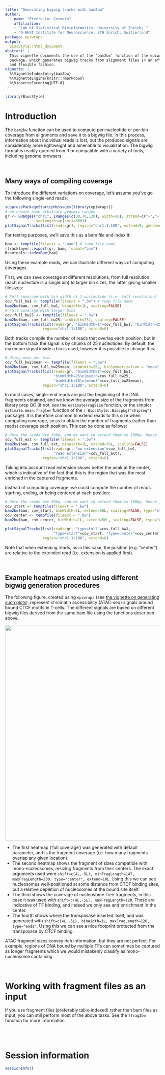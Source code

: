 ```yaml
---
title: "Generating bigwig tracks with bam2bw"
author: 
  - name: "Pierre-Luc Germain"
    affiliation:
    - "Lab of Statistical Bioinformatics, University of Zürich; "
    - "D-HEST Institute for Neuroscience, ETH Zürich, Switzerland"
package: epiwraps
output:
  BiocStyle::html_document
abstract: |
  This vignette documents the use of the 'bam2bw' function of the epiwraps 
  package, which generates bigwig tracks from alignment files in an efficient 
  and flexible fashion.
vignette: |
  %\VignetteIndexEntry{bam2bw}
  %\VignetteEngine{knitr::rmarkdown}
  %\VignetteEncoding{UTF-8}
---
```


```r
library(BiocStyle)
```

# Introduction

The `bam2bw` function can be used to compute per-nucleotide or per-bin coverage 
from alignments and save it to a bigwig file. In this process, information about
individual reads is lost, but the produced signals are considerably more 
lightweight and amenable to visualization. The bigwig format is readily queried
from R or compatible with a variety of tools, including genome browsers.

<br/>

## Many ways of compiling coverage

To introduce the different variations on coverage, let's assume you've go the 
following single-end reads:

```r
suppressPackageStartupMessages(library(epiwraps))
# we create some arbitrary genomic ranges
gr <- GRanges("chr1", IRanges(c(30,70,120), width=50), strand=c("+","+","-"),
              seqlengths=c(chr1=500))
plotSignalTracks(list(reads=gr), region="chr1:1:180", extend=0, genomeAxis=FALSE)
```

For testing purposes, we'll save this as a bam file and index it:

```r
bam <- tempfile(fileext = ".bam") # temp file name
rtracklayer::export(gr, bam, format="bam")
Rsamtools::indexBam(bam)
```

Using these example reads, we can illustrate different ways of computing coverages.

First, we can save coverage at different resolutions, from full resolution 
(each nucleotide is a single bin) to larger bin sizes, the latter giving smaller
filesizes:

```r
# Full coverage with bin width of 1 nucleotide (i.e. full resolution)
cov_full_bw1 <- tempfile(fileext = ".bw") # temp file name
bam2bw(bam, cov_full_bw1, binWidth=1L, scaling=FALSE)
# Full coverage with larger bins
cov_full_bw25 <- tempfile(fileext = ".bw")
bam2bw(bam, cov_full_bw25, binWidth=25L, scaling=FALSE)
plotSignalTracks(list(reads=gr, "binWidth=1"=cov_full_bw1, "binWidth=25"=cov_full_bw25),
                 region="chr1:1:180", extend=0)
```

Both tracks compile the number of reads that overlap each position, but in the 
bottom track the signal is by chunks of 25 nucleotides. By default, the maximum 
signal inside a bin is used, however it is possible to change this:

```r
# Using mean per bin:
cov_full_bw25mean <- tempfile(fileext = ".bw")
bam2bw(bam, cov_full_bw25mean, binWidth=25L, binSummarization = "mean", scaling=FALSE)
plotSignalTracks(list(reads=gr, "binWidth=1"=cov_full_bw1, 
                      "binWidth=25\n(max)"=cov_full_bw25,
                      "binWidth=25\n(mean)"=cov_full_bw25mean),
                 region="chr1:1:180", extend=0)
```

In most cases, single-end reads are just the beginning of the DNA fragments 
obtained, and we know the average size of the fragments from library prep QC 
(if not, see the `estimateFragSize` function, or the simpler `estimate.mean.fraglen` 
function of the `r BiocStyle::Biocpkg("chipseq")` package). It is therefore 
common to extend reads to this size when computing coverage, so as to obtain
the number of fragments (rather than reads) coverage each position. This can be
done as follows:

```r
# Here the reads are 50bp, and we want to extend them to 100bp, hence _by_ 50:
cov_full_ext <- tempfile(fileext = ".bw")
bam2bw(bam, cov_full_ext, binWidth=1L, extend=50L, scaling=FALSE)
plotSignalTracks(list(reads=gr, "no extension"=cov_full_bw1, 
                      "read extension"=cov_full_ext),
                 region="chr1:1:190", extend=0)

```

Taking into account read extension shows better the peak at the center, which is
indicative of the fact that this is the region that was the most enriched in
the captured fragments.

Instead of computing coverage, we could compute the number of reads starting, 
ending, or being centered at each position:

```r
# Here the reads are 50bp, and we want to extend them to 100bp, hence _by_ 50:
cov_start <- tempfile(fileext = ".bw")
bam2bw(bam, cov_start, binWidth=1L, extend=50L, scaling=FALSE, type="start")
cov_center <- tempfile(fileext = ".bw")
bam2bw(bam, cov_center, binWidth=1L, extend=50L, scaling=FALSE, type="center")

plotSignalTracks(list(reads=gr, "type=full"=cov_full_bw1, 
                      "type=start"=cov_start, "type=center"=cov_center),
                 region="chr1:1:190", extend=0)

```

Note that when extending reads, as in this case, the position (e.g. "center") are
relative to the extended read (i.e. extension is applied first).

<br/>

## Example heatmaps created using different bigwig generation procedures

The following figure, created using `epiwraps` (see 
<a href="multiRegionPlot.html">the vignette on generating such plots</a>), 
represent chromatin accessibility (ATAC-seq) signals around bound CTCF motifs 
in T-cells. The different signals are based on different bigwig files derived 
from the same bam file using the functions described above.

<img src="example_bigwigs_hm.png" width="700" />

* The first heatmap ('full coverage') was generated with default parameter, and
is the fragment coverage (i.e. how many fragments overlap any given location).
* The second heatmap shows the fragment of sizes compatible with mono-nucleosomes,
resizing fragments from their centers. The exact arguments used were 
`shift=c(4L,-5L), minFragLength=147, maxFragLength=230, type="center", extend=10L`.
Using this we can see nucleosomes well-positioned at some distance from CTCF 
binding sites, but a relative depletion of nucleosomes at the bound site itself.
* The third shows the coverage of nucleosome-free fragments, in this case it 
was used with `shift=c(4L,-5L), maxFragLength=120`. These are indicative of TF
binding, and indeed we only see and enrichment in the center.
* The fourth shows where the transposase inserted itself, and was 
generated with 
`shift=c(4L,-5L), binWidth=1L, maxFragLength=120, type="ends"`. Using this we 
can see a nice footprint protected from the transposase by CTCF binding.

ATAC fragment sizes convey rich information, but they are not perfect. For 
example, regions of DNA bound by multiple TFs can sometimes be captured as 
longer fragments which we would mistakenly classify as mono-nucleosome
containing.

<br/>

# Working with fragment files as an input

If you use fragment files (preferably tabix-indexed) rather than bam files as 
input, you can still perform most of the above tasks. See the `?frag2bw` 
function for more information.

<br/><br/>

# Session information {-}


```r
sessionInfo()
```

